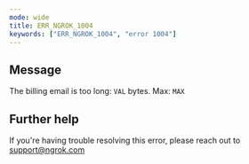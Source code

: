 ```yaml
---
mode: wide
title: ERR_NGROK_1004
keywords: ["ERR_NGROK_1004", "error 1004"]
---
```


## Message

The billing email is too long: `VAL` bytes. Max: `MAX`

## Further help

If you're having trouble resolving this error, please reach out to [support@ngrok.com](mailto:support@ngrok.com?subject=Help%20with%20ERR_NGROK_1004)
